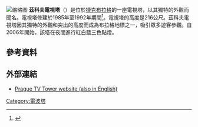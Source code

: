 [[File:Prag_Fernsehturm.jpg|缩略图]]
'''茲科夫電視塔'''（{{lang-cs|Žižkovský vysílač}}）是位於[[捷克|捷克]][[布拉格|布拉格]]的一座電視塔，以其獨特的外觀而聞名。電視塔修建於1985年至1992年期間<ref>{{cite web |url=http://www.praguerocket.com/observation.html |title=Žižkovská televizní věž |publisher=Praguerocket.com |accessdate=17 April 2012 |archive-url=https://web.archive.org/web/20120328113809/http://www.praguerocket.com/observation.html |archive-date=2012-03-28 |dead-url=yes }}</ref>。電視塔的高度是216公尺。茲科夫電視塔因其獨特的外觀和突出的高度而成為布拉格地標之一，吸引眾多遊客參觀。自2006年開始，該塔在夜間進行紅白藍三色點燈。
==參考資料==
{{reflist}}
==外部連結==
{{Commons category|Žižkov Television Tower}}
*[https://web.archive.org/web/20130905004457/http://www.towerpark.cz/en Prague TV Tower website (also in English)]
{{Coord|50|04|51|N|14|27|05|E|type:landmark|display=title}}
[[Category:電波塔|Category:電波塔]]
